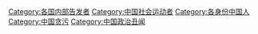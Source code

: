 [[Category:各国内部告发者|Category:各国内部告发者]]
[[Category:中国社会运动者|Category:中国社会运动者]]
[[Category:各身份中国人|Category:各身份中国人]]
[[Category:中国贪污|Category:中国贪污]]
[[Category:中国政治丑闻|Category:中国政治丑闻]]